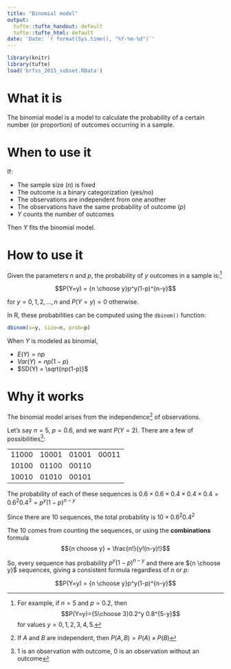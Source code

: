 ```yaml
---
title: "Binomial model"
output:
  tufte::tufte_handout: default
  tufte::tufte_html: default
date: 'Date: `r format(Sys.time(), "%Y-%m-%d")`'
---
```


```r
library(knitr)
library(tufte)
load('brfss_2015_subset.RData')
```

# What it is

The binomial model is a model to calculate the probability of a certain number (or proportion) of outcomes occurring in a sample.


# When to use it

If:

- The sample size ($n$) is fixed
- The outcome is a binary categorization (yes/no)
- The observations are independent from one another
- The observations have the same probability of outcome ($p$)
- $Y$ counts the number of outcomes

Then $Y$ fits the binomial model.


# How to use it

Given the parameters $n$ and $p$, the probability of $y$ outcomes in a sample is:^[For example, if $n=5$ and $p=0.2$, then $$P(Y=y)={5\choose 3}0.2^y 0.8^{5-y}$$ for values $y = 0, 1, 2, 3, 4, 5$.]

$$P(Y=y) = {n \choose y}p^y(1-p)^{n-y}$$

for $y = 0, 1, 2, \ldots, n$ and $P(Y=y) = 0$ otherwise.

In R, these probabilities can be computed using the `dbinom()` function:

```r
dbinom(x=y, size=n, prob=p)
```

When $Y$ is modeled as binomial,

- $E(Y) = np$
- $Var(Y) = np(1-p)$
- $SD(Y) = \sqrt{np(1-p)}$


# Why it works

The binomial model arises from the independence^[If $A$ and $B$ are independent, then $P(A,B) = P(A)\times P(B)$] of observations.

Let's say $n=5$, $p=0.6$, and we want $P(Y=2)$. There are a few of possibilities^[1 is an observation with outcome, 0 is an observation without an outcome]:

-------  -------  -------  -------
 11000    10001    01001    00011
 10100    01100    00110
 10010    01010    00101
 ------  -------  -------  -------
 
 The probability of each of these sequences is $0.6\times 0.6\times 0.4\times 0.4\times 0.4=0.6^2 0.4^3 = p^y (1-p)^{n-y}$
 
 Since there are 10 sequences, the total probability is $10\times0.6^2 0.4^2$
 
 The 10 comes from counting the sequences, or using the **combinations** formula $${n choose y} = \frac{n!}{y!(n-y)!}$$
 
 So, every sequence has probability $p^y (1-p)^{n-y}$ and there are ${n \choose y}$ sequences, giving a consistent formula regardless of $n$ or $p$:
 
 $$P(Y=y) = {n \choose y}p^y(1-p)^{n-y}$$